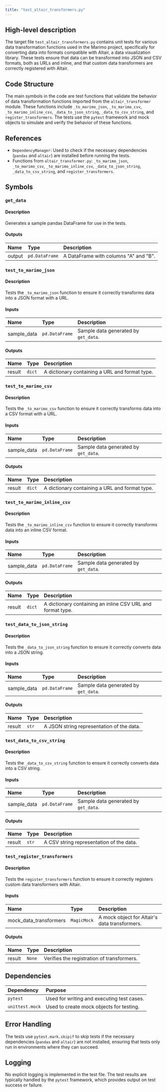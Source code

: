 ```yaml
---
title: "test_altair_transformers.py"
---
```


## High-level description

The target file `test_altair_transformers.py` contains unit tests for various data transformation functions used in the Marimo project, specifically for converting data into formats compatible with Altair, a data visualization library. These tests ensure that data can be transformed into JSON and CSV formats, both as URLs and inline, and that custom data transformers are correctly registered with Altair.

## Code Structure

The main symbols in the code are test functions that validate the behavior of data transformation functions imported from the `altair_transformer` module. These functions include `_to_marimo_json`, `_to_marimo_csv`, `_to_marimo_inline_csv`, `_data_to_json_string`, `_data_to_csv_string`, and `register_transformers`. The tests use the `pytest` framework and mock objects to simulate and verify the behavior of these functions.

## References

- `DependencyManager`: Used to check if the necessary dependencies (`pandas` and `altair`) are installed before running the tests.
- Functions from `altair_transformer.py`: `_to_marimo_json`, `_to_marimo_csv`, `_to_marimo_inline_csv`, `_data_to_json_string`, `_data_to_csv_string`, and `register_transformers`.

## Symbols

### `get_data`
#### Description
Generates a sample pandas DataFrame for use in the tests.

#### Outputs
| Name | Type | Description |
|:-----|:-----|:------------|
| output | `pd.DataFrame` | A DataFrame with columns "A" and "B". |

### `test_to_marimo_json`
#### Description
Tests the `_to_marimo_json` function to ensure it correctly transforms data into a JSON format with a URL.

#### Inputs
| Name | Type | Description |
|:-----|:-----|:------------|
| sample_data | `pd.DataFrame` | Sample data generated by `get_data`. |

#### Outputs
| Name | Type | Description |
|:-----|:-----|:------------|
| result | `dict` | A dictionary containing a URL and format type. |

### `test_to_marimo_csv`
#### Description
Tests the `_to_marimo_csv` function to ensure it correctly transforms data into a CSV format with a URL.

#### Inputs
| Name | Type | Description |
|:-----|:-----|:------------|
| sample_data | `pd.DataFrame` | Sample data generated by `get_data`. |

#### Outputs
| Name | Type | Description |
|:-----|:-----|:------------|
| result | `dict` | A dictionary containing a URL and format type. |

### `test_to_marimo_inline_csv`
#### Description
Tests the `_to_marimo_inline_csv` function to ensure it correctly transforms data into an inline CSV format.

#### Inputs
| Name | Type | Description |
|:-----|:-----|:------------|
| sample_data | `pd.DataFrame` | Sample data generated by `get_data`. |

#### Outputs
| Name | Type | Description |
|:-----|:-----|:------------|
| result | `dict` | A dictionary containing an inline CSV URL and format type. |

### `test_data_to_json_string`
#### Description
Tests the `_data_to_json_string` function to ensure it correctly converts data into a JSON string.

#### Inputs
| Name | Type | Description |
|:-----|:-----|:------------|
| sample_data | `pd.DataFrame` | Sample data generated by `get_data`. |

#### Outputs
| Name | Type | Description |
|:-----|:-----|:------------|
| result | `str` | A JSON string representation of the data. |

### `test_data_to_csv_string`
#### Description
Tests the `_data_to_csv_string` function to ensure it correctly converts data into a CSV string.

#### Inputs
| Name | Type | Description |
|:-----|:-----|:------------|
| sample_data | `pd.DataFrame` | Sample data generated by `get_data`. |

#### Outputs
| Name | Type | Description |
|:-----|:-----|:------------|
| result | `str` | A CSV string representation of the data. |

### `test_register_transformers`
#### Description
Tests the `register_transformers` function to ensure it correctly registers custom data transformers with Altair.

#### Inputs
| Name | Type | Description |
|:-----|:-----|:------------|
| mock_data_transformers | `MagicMock` | A mock object for Altair's data transformers. |

#### Outputs
| Name | Type | Description |
|:-----|:-----|:------------|
| result | `None` | Verifies the registration of transformers. |

## Dependencies

| Dependency | Purpose |
|:-----------|:--------|
| `pytest` | Used for writing and executing test cases. |
| `unittest.mock` | Used to create mock objects for testing. |

## Error Handling

The tests use `pytest.mark.skipif` to skip tests if the necessary dependencies (`pandas` and `altair`) are not installed, ensuring that tests only run in environments where they can succeed.

## Logging

No explicit logging is implemented in the test file. The test results are typically handled by the `pytest` framework, which provides output on test success or failure.